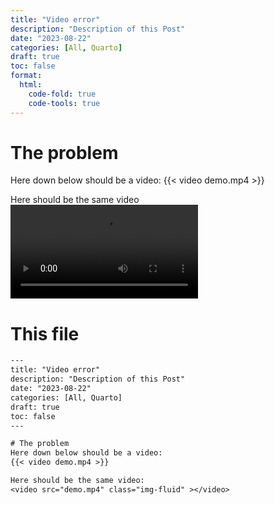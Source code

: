 ```yaml
---
title: "Video error"
description: "Description of this Post"
date: "2023-08-22"
categories: [All, Quarto]
draft: true
toc: false
format:
  html:
    code-fold: true
    code-tools: true
---
```


# The problem
Here down below should be a video:
{{< video demo.mp4 >}}

Here should be the same video
<video src="demo.mp4" class="img-fluid" ></video>

# This file

```.txt
---
title: "Video error"
description: "Description of this Post"
date: "2023-08-22"
categories: [All, Quarto]
draft: true
toc: false
---

# The problem
Here down below should be a video:
{{< video demo.mp4 >}}

Here should be the same video:
<video src="demo.mp4" class="img-fluid" ></video>

```





